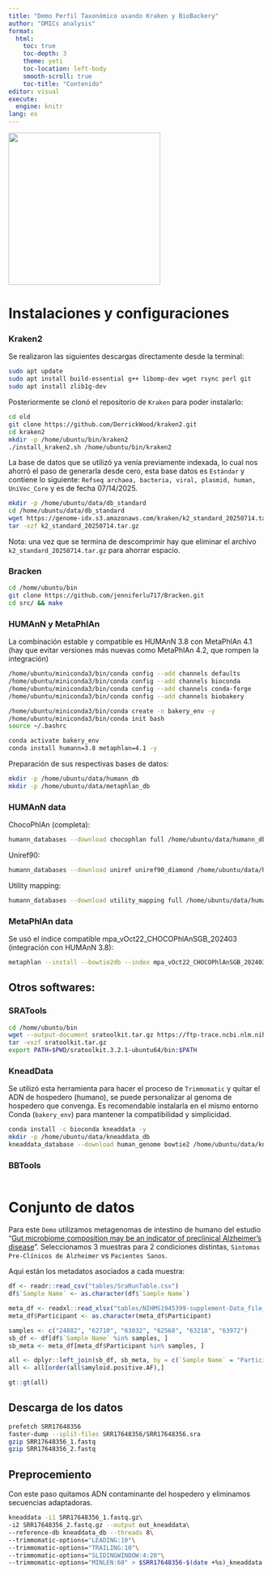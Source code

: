 ```yaml
---
title: "Demo Perfil Taxonómico usando Kraken y BioBackery"
author: "OMICs analysis"
format: 
  html:
    toc: true
    toc-depth: 3
    theme: yeti
    toc-location: left-body
    smooth-scroll: true
    toc-title: "Contenido"
editor: visual
execute:
  engine: knitr
lang: es
---
```


![](images/logo_OAN_for_white.png){fig-align="center" width="300"}

# Instalaciones y configuraciones

### Kraken2

Se realizaron las siguientes descargas directamente desde la terminal:

```bash
sudo apt update
sudo apt install build-essential g++ libomp-dev wget rsync perl git
sudo apt install zlib1g-dev
```

Posteriormente se clonó el repositorio de `Kraken` para poder instalarlo:

```bash
cd old 
git clone https://github.com/DerrickWood/kraken2.git
cd kraken2
mkdir -p /home/ubuntu/bin/kraken2
./install_kraken2.sh /home/ubuntu/bin/kraken2
```

La base de datos que se utilizó ya venía previamente indexada, lo cual nos ahorró el paso de generarla desde cero, esta base datos es `Estándar` y contiene lo siguiente: `Refseq archaea, bacteria, viral, plasmid, human, UniVec_Core` y es de fecha 07/14/2025.

```bash
mkdir -p /home/ubuntu/data/db_standard
cd /home/ubuntu/data/db_standard 
wget https://genome-idx.s3.amazonaws.com/kraken/k2_standard_20250714.tar.gz
tar -xzf k2_standard_20250714.tar.gz
```

Nota: una vez que se termina de descomprimir hay que eliminar el archivo `k2_standard_20250714.tar.gz` para ahorrar espacio.

### Bracken

```bash
cd /home/ubuntu/bin
git clone https://github.com/jenniferlu717/Bracken.git
cd src/ && make
```

### HUMAnN y MetaPhlAn

La combinación estable y compatible es HUMAnN 3.8 con MetaPhlAn 4.1 (hay que evitar versiones más nuevas como MetaPhlAn 4.2, que rompen la integración)

```bash
/home/ubuntu/miniconda3/bin/conda config --add channels defaults
/home/ubuntu/miniconda3/bin/conda config --add channels bioconda
/home/ubuntu/miniconda3/bin/conda config --add channels conda-forge
/home/ubuntu/miniconda3/bin/conda config --add channels biobakery
```

```bash
/home/ubuntu/miniconda3/bin/conda create -n bakery_env -y
/home/ubuntu/miniconda3/bin/conda init bash
source ~/.bashrc
```

```bash
conda activate bakery_env
conda install humann=3.8 metaphlan=4.1 -y

```

Preparación de sus respectivas bases de datos:

```bash
mkdir -p /home/ubuntu/data/humann_db    
mkdir -p /home/ubuntu/data/metaphlan_db 
```

### HUMAnN data

ChocoPhlAn (completa):

```bash
humann_databases --download chocophlan full /home/ubuntu/data/humann_db --update-config yes 
```

Uniref90:

```bash
humann_databases --download uniref uniref90_diamond /home/ubuntu/data/humann_db --update-config yes
```

Utility mapping:

```bash
humann_databases --download utility_mapping full /home/ubuntu/data/humann_db --update-config yes
```

### MetaPhlAn data

Se usó el índice compatible mpa_vOct22_CHOCOPhlAnSGB_202403 (integración con HUMAnN 3.8):

```bash
metaphlan --install --bowtie2db --index mpa_vOct22_CHOCOPhlAnSGB_202403
```

## Otros softwares:

### SRATools

```bash
cd /home/ubuntu/bin
wget --output-document sratoolkit.tar.gz https://ftp-trace.ncbi.nlm.nih.gov/sra/sdk/current/sratoolkit.current-ubuntu64.tar.gz
tar -vxzf sratoolkit.tar.gz
export PATH=$PWD/sratoolkit.3.2.1-ubuntu64/bin:$PATH
```

### KneadData

Se utilizó esta herramienta para hacer el proceso de `Trimmomatic` y quitar el ADN de hospedero (humano), se puede personalizar al genoma de hospedero que convenga. Es recomendable instalarla en el mismo entorno Conda (`bakery_env`) para mantener la compatibilidad y simplicidad.

```bash
conda install -c bioconda kneaddata -y
mkdir -p /home/ubuntu/data/kneaddata_db
kneaddata_database --download human_genome bowtie2 /home/ubuntu/data/kneaddata_db
```

### BBTools

```bash

```

# Conjunto de datos

Para este `Demo` utilizamos metagenomas de intestino de humano del estudio "[Gut microbiome composition may be an indicator of preclinical Alzheimer’s disease](https://pmc.ncbi.nlm.nih.gov/articles/PMC10680783/#S8)". Seleccionamos 3 muestras para 2 condiciones distintas, `Sintomas Pre-Clínicos de Alzheimer` vs `Pacientes Sanos`.

Aqui están los metadatos asociados a cada muestra:

```r
df <- readr::read_csv("tables/SraRunTable.csv")
df$`Sample Name` <- as.character(df$`Sample Name`)

meta_df <- readxl::read_xlsx("tables/NIHMS1945399-supplement-Data_file_S1_version2.xlsx", sheet = 1) 
meta_df$Participant <- as.character(meta_df$Participant)

samples <- c("24882", "62710", "63032", "62568", "63218", "63972")
sb_df <- df[df$`Sample Name` %in% samples, ]
sb_meta <- meta_df[meta_df$Participant %in% samples, ]

all <- dplyr::left_join(sb_df, sb_meta, by = c(`Sample Name` = "Participant"))
all <- all[order(all$amyloid.positive.AF),]

gt::gt(all)
```

## Descarga de los datos

```bash
prefetch SRR17648356
faster-dump --split-files SRR17648356/SRR17648356.sra
gzip SRR17648356_1.fastq
gzip SRR17648356_2.fastq
```

## Preprocemiento

Con este paso quitamos ADN contaminante del hospedero y eliminamos secuencias adaptadoras.

```bash
kneaddata -i1 SRR17648356_1.fastq.gz\
-i2 SRR17648356_2.fastq.gz --output out_kneaddata\
--reference-db kneaddata_db --threads 8\
--trimmomatic-options="LEADING:10"\
--trimmomatic-options="TRAILING:10"\
--trimmomatic-options="SLIDINGWINDOW:4:20"\
--trimmomatic-options="MINLEN:60" > $SRR17648356-$(date +%s)_kneaddata.log 2>&1
```
